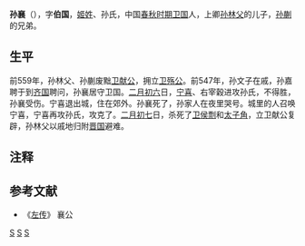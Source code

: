 {{模板:Infobox 先秦人物
|名称= 孙襄
|图像=
|图说=
|姓=[[姬姓|姬]]
|氏=孙
|名=襄
|字=伯国
|别名=
|别字=
|谥号=
|时代=春秋时期
|国家=[[卫国|卫]] 
|身份=
|出生=
|逝世=前547年
|在位=
|父=[[孙林父|孙林父]]
|母=
|正妻=
|妾=
|子女=
|太子=
}}

'''孙襄'''（{{bd|？||前547年|catIdx=S}}），字'''伯国'''，[[姬姓|姬姓]]、孙氏，中国[[春秋时期|春秋时期]][[卫国|卫国]]人，上卿[[孙林父|孙林父]]的儿子，[[孙蒯|孙蒯]]的兄弟。

==生平==
前559年，孙林父、孙蒯废黜[[卫献公|卫献公]]，拥立[[卫殇公|卫殇公]]。前547年，孙文子在戚，孙嘉聘于到[[齐国|齐国]]聘问，孙襄居守卫国。[[二月初六|二月初六]]日，[[宁喜|宁喜]]、右宰穀进攻孙氏，不得胜，孙襄受伤。宁喜退出城，住在郊外。孙襄死了，孙家人在夜里哭号。城里的人召唤宁喜，宁喜再攻孙氏，攻克了。[[二月初七|二月初七]]日，杀死了[[卫殇公|卫侯剽]]和[[太子角|太子角]]，立卫献公复辟，孙林父以戚地归附[[晋国|晋国]]避难{{noteTag|1=《春秋左传·襄公二十六年》：孙文子在戚，孙嘉聘于齐，孙襄居守。二月庚寅，宁喜、右宰谷伐孙氏，不克。伯国伤。宁子出舍于郊。伯国死，孙氏夜哭。国人召宁子，宁子复攻孙氏，克之。辛卯，杀子叔及大子角。}}。

== 注释 ==
<div class="references-small">
{{NoteFoot}}
</div>

==参考文献==
{{refbegin}}
*《[[左传|左传]]》 襄公
{{refend}}

[[Category:卫国官员|S]]
[[Category:春秋军事人物|S]]
[[Category:春秋政治人物|S]]